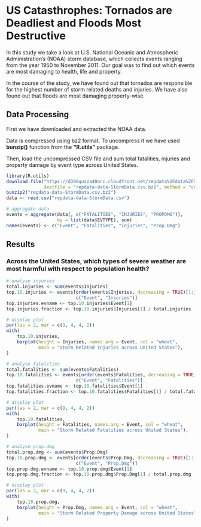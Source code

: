 US Catasthrophes: Tornados are Deadliest and Floods Most Destructive
====================================================================

In this study we take a look at U.S. National Oceanic and Atmospheric
Administration's (NOAA) storm database, which collects events ranging
from the year 1950 to November 2011. Our goal was to find out which
events are most damaging to health, life and property.

In the course of the study, we have found out that tornados are responsible
for the highest number of storm related deaths and injuries.
We have also found out that floods are most damaging property-wise.

Data Processing
---------------

First we have downloaded and extracted the NOAA data.

Data is compressed using bz2 format. To uncompress it we have used **bunzip()**
function from the **"R.utils"** package.

Then, load the uncompressed CSV file and sum total fatalities, injuries
and property damage by event type across United States.

```r
library(R.utils)
download.file("https://d396qusza40orc.cloudfront.net/repdata%2Fdata%2FStormData.csv.bz2",
              destfile = "repdata-data-StormData.csv.bz2", method = "curl")
bunzip2("repdata-data-StormData.csv.bz2")
data <- read.csv("repdata-data-StormData.csv")

# aggregate data
events = aggregate(data[, c("FATALITIES", "INJURIES", "PROPDMG")],
                   by = list(data$EVTYPE), sum)
names(events) <- c("Event", "Fatalities", "Injuries", "Prop.Dmg")
```

Results
-------

### Across the United States, which types of severe weather are most harmful with respect to population health?

```r
# analyse injuries
total.injuries <- sum(events$Injuries)
top.10.injuries <- events[order(events$Injuries, decreasing = TRUE)[1:10],
                          c("Event", "Injuries")]
top.injuries.evname <- top.10.injuries$Event[1]
top.injuries.fraction <- top.10.injuries$Injuries[1] / total.injuries

# display plot
par(las = 2, mar = c(9, 4, 4, 2))
with(
    top.10.injuries,
    barplot(height = Injuries, names.arg = Event, col = "wheat",
            main = "Storm Related Injuries across United States"),
)
```


```r
# analyse fatalities
total.fatalities <- sum(events$Fatalities)
top.10.fatalities <- events[order(events$Fatalities, decreasing = TRUE)[1:10],
                          c("Event", "Fatalities")]
top.fatalities.evname <- top.10.fatalities$Event[1]
top.fatalities.fraction <- top.10.fatalities$Fatalities[1] / total.fatalities

# display plot
par(las = 2, mar = c(9, 4, 4, 2))
with(
    top.10.fatalities,
    barplot(height = Fatalities, names.arg = Event, col = "wheat",
            main = "Storm Related Fatalities across United States"),
)
```




```r
# analyse prop.dmg
total.prop.dmg <- sum(events$Prop.Dmg)
top.10.prop.dmg <- events[order(events$Prop.Dmg, decreasing = TRUE)[1:10],
                          c("Event", "Prop.Dmg")]
top.prop.dmg.evname <- top.10.prop.dmg$Event[1]
top.prop.dmg.fraction <- top.10.prop.dmg$Prop.Dmg[1] / total.prop.dmg

# display plot
par(las = 2, mar = c(9, 4, 4, 2))
with(
    top.10.prop.dmg,
    barplot(height = Prop.Dmg, names.arg = Event, col = "wheat",
            main = "Storm Related Property Damage across United States"),
)
```